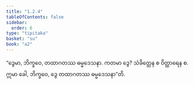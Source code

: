 ```yaml
---
title: "1.2.4"
tableOfContents: false
sidebar:
  order: 6
type: "tipitaka"
basket: "su"
book: "a2"
---
```



<DynamicBreadcrumb />

<Division number="14" book="a2">

<Paragraph number="36" book="a2">
“ဒွေမာ, ဘိက္ခဝေ, တထာဂတဿ ဓမ္မဒေသနာ. ကတမာ ဒွေ? သံခိတ္တေန စ ဝိတ္ထာရေန စ. ဣမာ ခေါ, ဘိက္ခဝေ, ဒွေ တထာဂတဿ ဓမ္မဒေသနာ”တိ.
</Paragraph>
</Division>